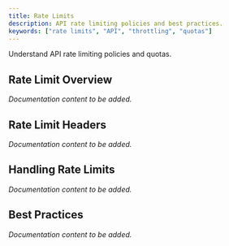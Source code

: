```yaml
---
title: Rate Limits
description: API rate limiting policies and best practices.
keywords: ["rate limits", "API", "throttling", "quotas"]
---
```



Understand API rate limiting policies and quotas.

## Rate Limit Overview

*Documentation content to be added.*

## Rate Limit Headers

*Documentation content to be added.*

## Handling Rate Limits

*Documentation content to be added.*

## Best Practices

*Documentation content to be added.*
